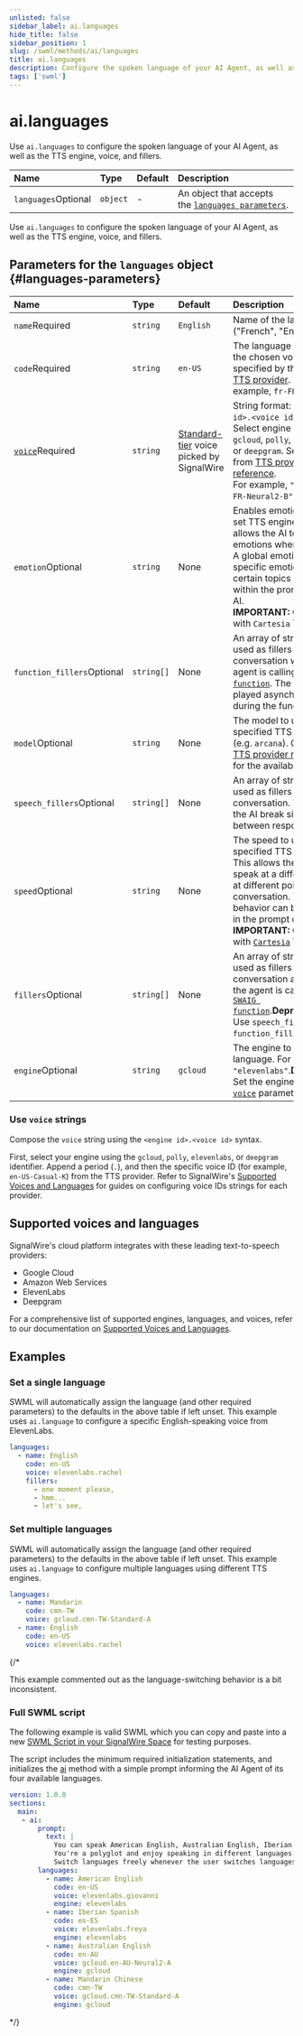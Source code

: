 ```yaml
---
unlisted: false
sidebar_label: ai.languages
hide_title: false
sidebar_position: 1
slug: /swml/methods/ai/languages
title: ai.languages
description: Configure the spoken language of your AI Agent, as well as the TTS engine, voice, and fillers.
tags: ['swml']
---
```


[tts-providers]: /voice/getting-started/voice-and-languages#tts-providers
[voices-and-languages]: /voice/getting-started/voice-and-languages
[swaig-functions]: /swml/methods/ai/swaig/functions

# ai.languages

Use `ai.languages` to configure the spoken language of your AI Agent, as well as the TTS engine, voice, and fillers.

| Name                                                      | Type     | Default | Description                                                                 |
|:----------------------------------------------------------|:---------|:--------|:----------------------------------------------------------------------------|
| `languages`<span className="optional-arg">Optional</span> | `object` | -       | An object that accepts the [`languages parameters`](#languages-parameters). |

Use `ai.languages` to configure the spoken language of your AI Agent, as well as the TTS engine, voice, and fillers.

## **Parameters for the `languages` object** {#languages-parameters}

| Name                                                                                            | Type                                               | Default                                                                                                                     | Description                                                                                                                                                                                                                                                                                                   |
| :---------------------------------------------------------------------------------------------- | :------------------------------------------------- | :-------------------------------------------------------------------------------------------------------------------------- | :------------------------------------------------------------------------------------------------------------------------------------------------------------------------------------------------------------------------------------------------------------------------------------------------------------ |
| `name`<span className="required-arg">Required</span>                                            | `string`                                           | `English`                                                                                                                   | Name of the language ("French", "English", etc).                                                                                                                                                                                                                                                              |
| `code`<span className="required-arg">Required</span>                                            | `string`                                           | `en-US`                                                                                                                     | The language code for the chosen voice, specified by the selected [TTS provider][tts-providers]. For example, `fr-FR`.                                                                                                                |
| [`voice`](#use-voice-strings)<span className="required-arg">Required</span>                     | `string`                                           | [Standard-tier][voices-and-languages] voice picked by SignalWire | String format: `<engine id>.<voice id>`.<br/>Select engine from `gcloud`, `polly`, `elevenlabs`, or `deepgram`. Select voice from [TTS provider reference][tts-providers].<br/>For example, `"gcloud.fr-FR-Neural2-B"`. |
| `emotion`<span className="optional-arg">Optional</span>                                        | `string`                                           | None                                                                                                                   | Enables emotion for the set TTS engine. This allows the AI to express emotions when speaking. A global emotion or specific emotions for certain topics can be set within the prompt of the AI.<br />**IMPORTANT:** Only works with `Cartesia` TTS engine.                                                                                                                            |
| `function_fillers`<span className="optional-arg">Optional</span>                                | `string[]`                                         | None                                                                                                                        | An array of strings to be used as fillers in the conversation when the agent is calling a [`SWAIG function`][swaig-functions]. The filler is played asynchronously during the function call.                                                                                                   |
| `model`<span className="optional-arg">Optional</span>                                            | `string`                                           | None                                                                                                                | The model to use for the specified TTS engine (e.g. `arcana`). Check the [TTS provider reference][tts-providers] for the available models.                                                                                                                          |
| `speech_fillers`<span className="optional-arg">Optional</span>                                  | `string[]`                                         | None                                                                                                                        | An array of strings to be used as fillers in the conversation. This helps the AI break silence between responses.                                                                                                                                                                                             |
| `speed`<span className="optional-arg">Optional</span>                                            | `string`                                           | None                                                                                                                | The speed to use for the specified TTS engine. This allows the AI to speak at a different speed at different points in the conversation. The speed behavior can be defined in the prompt of the AI.<br />**IMPORTANT:** Only works with [`Cartesia`](/voice/getting-started/voice-and-languages#cartesia) TTS engine.                                                                                                                                                                                                                                                           |
| <span className="deprecated-arg">`fillers`</span><span className="optional-arg">Optional</span> | <span className="deprecated-arg">`string[]`</span> | <span className="deprecated-arg">None</span>                                                                                | <span className="deprecated-arg">An array of strings to be used as fillers in the conversation and when the agent is calling a [`SWAIG function`][swaig-functions].</span><span className="deprecated-desc">**Deprecated**: Use `speech_fillers` and `function_fillers` instead.</span>        |
| <span className="deprecated-arg">`engine`</span><span className="optional-arg">Optional</span>  | <span className="deprecated-arg">`string`</span>   | <span className="deprecated-arg">`gcloud`</span>                                                                            | <span className="deprecated-arg">The engine to use for the language. For example, `"elevenlabs"`.</span><span className="deprecated-desc">**Deprecated.** Set the engine with the [`voice`](#use-voice-strings) parameter.</span>                                                                             |

### Use `voice` strings

Compose the `voice` string using the `<engine id>.<voice id>` syntax.

First, select your engine using the `gcloud`, `polly`, `elevenlabs`, or `deepgram` identifier. 
Append a period (`.`), and then the specific voice ID (for example, `en-US-Casual-K`) from the TTS provider. 
Refer to SignalWire's [Supported Voices and Languages][tts-providers]
for guides on configuring voice IDs strings for each provider.

## **Supported voices and languages**

SignalWire's cloud platform integrates with these leading text-to-speech providers:

- Google Cloud
- Amazon Web Services
- ElevenLabs
- Deepgram

For a comprehensive list of supported engines, languages, and voices, refer to our documentation on 
[Supported Voices and Languages][voices-and-languages].

## **Examples**

### Set a single language

SWML will automatically assign the language (and other required parameters) to the defaults in the above table if left unset.
This example uses `ai.language` to configure a specific English-speaking voice from ElevenLabs.

```yaml andJson
languages:
  - name: English
    code: en-US
    voice: elevenlabs.rachel
    fillers:
      - one moment please,
      - hmm...
      - let's see,
```

### Set multiple languages

SWML will automatically assign the language (and other required parameters) to the defaults in the above table if left unset.
This example uses `ai.language` to configure multiple languages using different TTS engines.

```yaml andJson
languages:
  - name: Mandarin
    code: cmn-TW
    voice: gcloud.cmn-TW-Standard-A
  - name: English
    code: en-US
    voice: elevenlabs.rachel
```

{/*

This example commented out as the language-switching behavior is a bit inconsistent.

### Full SWML script

The following example is valid SWML which you can copy and paste into a new 
[SWML Script in your SignalWire Space](https://my.signalwire.com?page=relay-bins) 
for testing purposes.

The script includes the minimum required initialization statements, and initializes the 
[ai](../ai/index.mdx)
method with a simple prompt informing the AI Agent of its four available languages.

```yaml andJson
version: 1.0.0
sections:
  main:
   - ai:
       prompt:
         text: |
           You can speak American English, Australian English, Iberian Spanish, and Mandarin Chinese.
           You're a polyglot and enjoy speaking in different languages.
           Switch languages freely whenever the user switches languages.
       languages:
         - name: American English
           code: en-US
           voice: elevenlabs.giovanni
           engine: elevenlabs
         - name: Iberian Spanish
           code: es-ES
           voice: elevenlabs.freya
           engine: elevenlabs
         - name: Australian English
           code: en-AU
           voice: gcloud.en-AU-Neural2-A
           engine: gcloud
         - name: Mandarin Chinese
           code: cmn-TW
           voice: gcloud.cmn-TW-Standard-A
           engine: gcloud
```

*/}
